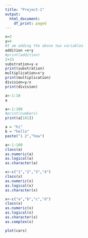 ---
title: "Project-1"
output:
  html_document:
    df_print: paged
---
```{r}
x=3
y=4
#I am adding the above two variables
addition =x+y
#print(addition)
2+33
substration=y-x
print(substration)
multiplication=x*y
print(multiplication)
division=y/x
print(division)
```
```{r}
a<-1:10
a
```
```{r}
a<-1:100
#print(numbers)
print(a[101])
```
```{r}
a = "hi"
b = "hello"
paste("1 2","how")

```
```{r}
a<-1:100
class(a)
as.numeric(a)
as.logical(a)
as.character(a)
```
```{r}
x<-c("1","2","3","4")
class(x)
as.numeric(x)
as.logical(x)
as.character(x)
```
```{r}
x<-c("a","b","c","d")
class(x)
as.numeric(x)
as.logical(x)
as.character(x)
as.complex(x)
```
```{r}
plot(cars)
```



